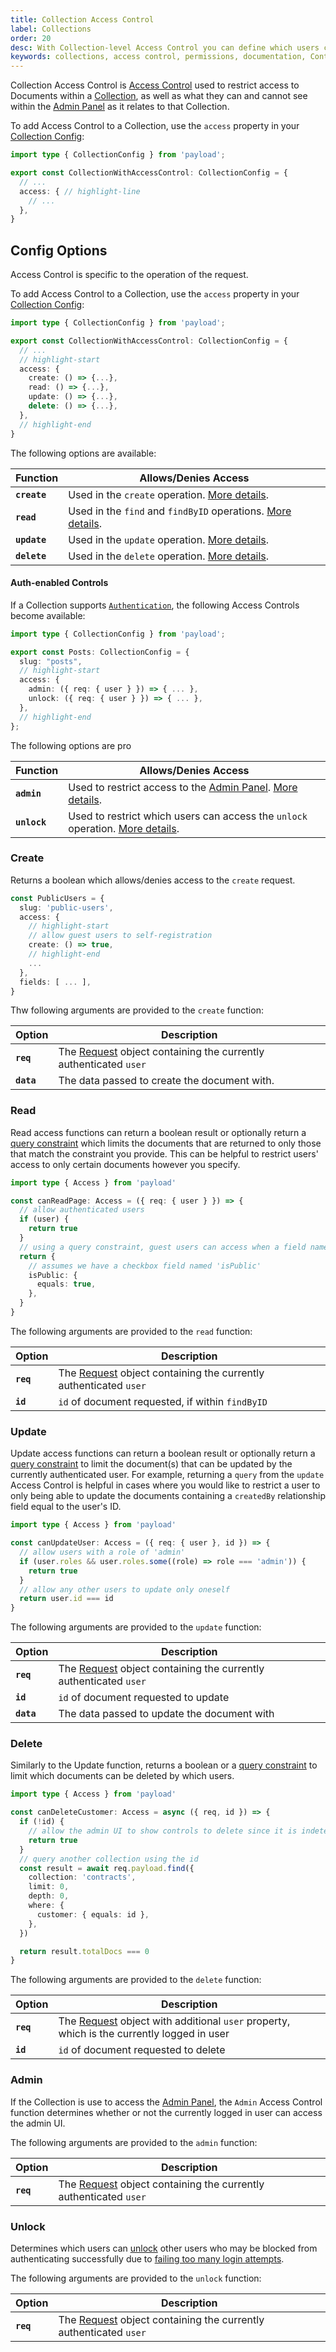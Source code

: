 ```yaml
---
title: Collection Access Control
label: Collections
order: 20
desc: With Collection-level Access Control you can define which users can create, read, update or delete Collections.
keywords: collections, access control, permissions, documentation, Content Management System, cms, headless, javascript, node, react, nextjs
---
```


Collection Access Control is [Access Control](../access-control) used to restrict access to Documents within a [Collection](../collections/overview), as well as what they can and cannot see within the [Admin Panel](../admin/overview) as it relates to that Collection.

To add Access Control to a Collection, use the `access` property in your [Collection Config](../configuration/collections):

```ts
import type { CollectionConfig } from 'payload';

export const CollectionWithAccessControl: CollectionConfig = {
  // ...
  access: { // highlight-line
    // ...
  },
}
```

## Config Options

Access Control is specific to the operation of the request.

To add Access Control to a Collection, use the `access` property in your [Collection Config](../configuration/collections):

```ts
import type { CollectionConfig } from 'payload';

export const CollectionWithAccessControl: CollectionConfig = {
  // ...
  // highlight-start
  access: {
    create: () => {...},
    read: () => {...},
    update: () => {...},
    delete: () => {...},
  },
  // highlight-end
}
```

The following options are available:

| Function                | Allows/Denies Access                         |
| ----------------------- | -------------------------------------------- |
| **`create`** | Used in the `create` operation. [More details](#create). |
| **`read`**     | Used in the `find` and `findByID` operations. [More details](#read). |
| **`update`** | Used in the `update` operation. [More details](#update). |
| **`delete`** | Used in the `delete` operation. [More details](#delete). |

#### Auth-enabled Controls

If a Collection supports [`Authentication`](/docs/authentication/overview), the following Access Controls become available:

```ts
import type { CollectionConfig } from 'payload';

export const Posts: CollectionConfig = {
  slug: "posts",
  // highlight-start
  access: {
    admin: ({ req: { user } }) => { ... },
    unlock: ({ req: { user } }) => { ... },
  },
  // highlight-end
};
```

The following options are pro

| Function                | Allows/Denies Access                                           |
| ----------------------- | -------------------------------------------------------------- |
| **`admin`**   | Used to restrict access to the [Admin Panel](../admin/overview). [More details](#admin). |
| **`unlock`** | Used to restrict which users can access the `unlock` operation. [More details](#unlock). |

### Create

Returns a boolean which allows/denies access to the `create` request.

```ts
const PublicUsers = {
  slug: 'public-users',
  access: {
    // highlight-start
    // allow guest users to self-registration
    create: () => true,
    // highlight-end
    ...
  },
  fields: [ ... ],
}
```

Thw following arguments are provided to the `create` function:

| Option     | Description                                                                                                                  |
| ---------- | ---------------------------------------------------------------------------------------------------------------------------- |
| **`req`**  | The [Request](https://developer.mozilla.org/en-US/docs/Web/API/Request) object containing the currently authenticated `user` |
| **`data`** | The data passed to create the document with.                                                                                 |

### Read

Read access functions can return a boolean result or optionally return a [query constraint](/docs/queries/overview) which limits the documents that are returned to only those that match the constraint you provide. This can be helpful to restrict users' access to only certain documents however you specify.

```ts
import type { Access } from 'payload'

const canReadPage: Access = ({ req: { user } }) => {
  // allow authenticated users
  if (user) {
    return true
  }
  // using a query constraint, guest users can access when a field named 'isPublic' is set to true
  return {
    // assumes we have a checkbox field named 'isPublic'
    isPublic: {
      equals: true,
    },
  }
}
```

The following arguments are provided to the `read` function:

| Option    | Description                                                                |
| --------- | -------------------------------------------------------------------------- |
| **`req`** | The [Request](https://developer.mozilla.org/en-US/docs/Web/API/Request) object containing the currently authenticated `user` |
| **`id`**  | `id` of document requested, if within `findByID`                           |

### Update

Update access functions can return a boolean result or optionally return a [query constraint](/docs/queries/overview) to limit the document(s) that can be updated by the currently authenticated user. For example, returning a `query` from the `update` Access Control is helpful in cases where you would like to restrict a user to only being able to update the documents containing a `createdBy` relationship field equal to the user's ID.

```ts
import type { Access } from 'payload'

const canUpdateUser: Access = ({ req: { user }, id }) => {
  // allow users with a role of 'admin'
  if (user.roles && user.roles.some((role) => role === 'admin')) {
    return true
  }
  // allow any other users to update only oneself
  return user.id === id
}
```

The following arguments are provided to the `update` function:

| Option     | Description                                                                |
| ---------- | -------------------------------------------------------------------------- |
| **`req`**  | The [Request](https://developer.mozilla.org/en-US/docs/Web/API/Request) object containing the currently authenticated `user` |
| **`id`**   | `id` of document requested to update                                       |
| **`data`** | The data passed to update the document with                                |

### Delete

Similarly to the Update function, returns a boolean or a [query constraint](/docs/queries/overview) to limit which documents can be deleted by which users.

```ts
import type { Access } from 'payload'

const canDeleteCustomer: Access = async ({ req, id }) => {
  if (!id) {
    // allow the admin UI to show controls to delete since it is indeterminate without the id
    return true
  }
  // query another collection using the id
  const result = await req.payload.find({
    collection: 'contracts',
    limit: 0,
    depth: 0,
    where: {
      customer: { equals: id },
    },
  })

  return result.totalDocs === 0
}
```

The following arguments are provided to the `delete` function:

| Option    | Description                                                                                         |
| --------- | --------------------------------------------------------------------------------------------------- |
| **`req`** | The [Request](https://developer.mozilla.org/en-US/docs/Web/API/Request) object with additional `user` property, which is the currently logged in user |
| **`id`**  | `id` of document requested to delete

### Admin

If the Collection is use to access the [Admin Panel](../admin/overview#the-admin-user-collection), the `Admin` Access Control function determines whether or not the currently logged in user can access the admin UI.

The following arguments are provided to the `admin` function:

| Option    | Description                                                                |
| --------- | -------------------------------------------------------------------------- |
| **`req`** | The [Request](https://developer.mozilla.org/en-US/docs/Web/API/Request) object containing the currently authenticated `user` |

### Unlock

Determines which users can [unlock](/docs/authentication/operations#unlock) other users who may be blocked from authenticating successfully due to [failing too many login attempts](/docs/authentication/config#options).

The following arguments are provided to the `unlock` function:

| Option    | Description                                                                |
| --------- | -------------------------------------------------------------------------- |
| **`req`** | The [Request](https://developer.mozilla.org/en-US/docs/Web/API/Request) object containing the currently authenticated `user` |
